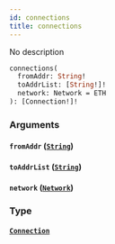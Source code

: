 ```yaml
---
id: connections
title: connections
---
```


No description

```graphql
connections(
  fromAddr: String!
  toAddrList: [String!]!
  network: Network = ETH
): [Connection!]!
```

### Arguments

#### `fromAddr` ([`String`](/V1/cyberconnect-api/reference/scalars/string))

#### `toAddrList` ([`String`](/V1/cyberconnect-api/reference/scalars/string))

#### `network` ([`Network`](/V1/cyberconnect-api/reference/enums/network))

### Type

#### [`Connection`](/V1/cyberconnect-api/reference/objects/connection)
